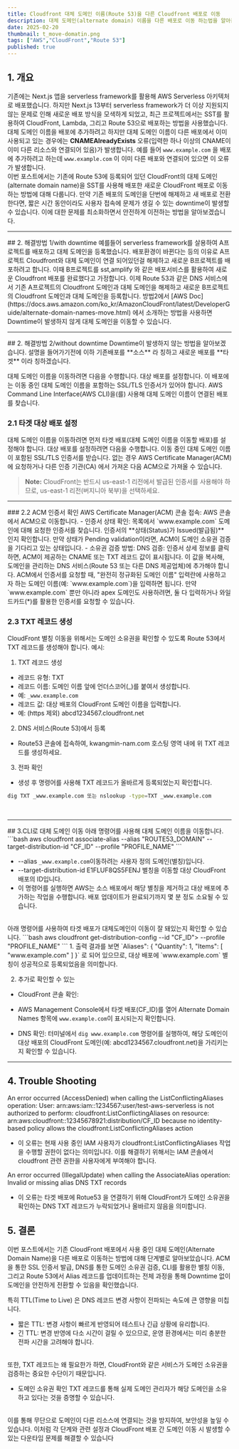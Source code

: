 ```yaml
---
title: Cloudfront 대체 도메인 이름(Route 53)을 다른 Cloudfront 배포로 이동
description: 대체 도메인(alternate domain) 이름을 다른 배포로 이동 하는법을 알아봅니다.
date: 2025-02-20
thumbnail: t_move-domatin.png
tags: ["AWS","CloudFront","Route 53"]
published: true
---
```


## 1. 개요
기존에는 Next.js 앱을 serverless framework를 활용해 AWS Serverless 아키텍처로 배포했습니다. 하지만 Next.js 13부터 serverless framework가 더 이상 지원되지 않는 문제로 인해 새로운 배포 방식을 모색하게 되었고, 최근 프로젝트에서는 SST를 활용하여 CloudFront, Lambda, 그리고 Route 53으로 배포하는 방법을 사용했습니다.
대체 도메인 이름을 배포에 추가하려고 하지만 대체 도메인 이름이 다른 배포에서 이미 사용되고 있는 경우에는 **CNAMEAlreadyExists** 오류(입력한 하나 이상의 CNAME이 이미 다른 리소스와 연결되어 있음)가 발생합니다. 예를 들어 `www.example.com` 을 배포에 추가하려고 하는데 `www.example.com` 이 이미 다른 배포와 연결되어 있으면 이 오류가 발생합니다.
<Br/>
이번 포스트에서는 기존에 Route 53에 등록되어 있던 CloudFront의 대체 도메인(alternate domain name)을 SST를 사용해 배포한 새로운 CloudFront 배포로 이동하는 방법에 대해 다룹니다. 만약 기존 배포의 도메인을 단번에 해제하고 새 배포로 전환한다면, 짧은 시간 동안이라도 사용자 접속에 문제가 생길 수 있는 downtime이 발생할 수 있습니다. 이에 대한 문제를 최소화하면서 안전하게 이전하는 방법을 알아보겠습니다.
<Hr/>
## 2. 해결방법 1/with downtime
예를들어 serverless framework를 살용하여 A프로젝트를 배포하고 대체 도메인을 등록했습니다. 배포환경이 바뀐다는 등의 이유로 A프로젝트 Cloudfront와 대체 도메인이 연결 되어있던걸 해제하고 새로운 B프로젝트를 배포하려고 합니다.
이때 B프로젝트를 sst,amplify 와 같은 배포서비스를 활용하여 새로운 Cloudfront 배포를 완료했다고 가정합니다. 이제 Route 53과 같은 DNS 서비스에서 기존 A프로젝트의 Cloudfront 도메인과 대체 도메인을 해제하고 새로운 B프로젝트의 Cloudfront 도메인과 대체 도메인을 등록합니다.
방법2에서 [AWS Doc](https://docs.aws.amazon.com/ko_kr/AmazonCloudFront/latest/DeveloperGuide/alternate-domain-names-move.html) 에서 소개하는 방법을 사용하면 Downtime이 발생하지 않게 대체 도메인을 이동할 수 있습니다.
<Hr/>
## 2. 해결방법 2/without downtime
Downtime이 발생하지 않는 방법을 알아보겠습니다.
설명을 들어가기전에 이하 기존배포를 **소스** 라 칭하고 새로운 배포를 **타겟** 이라 칭하겠습니다.

대체 도메인 이름을 이동하려면 다음을 수행합니다.
대상 배포를 설정합니다. 이 배포에는 이동 중인 대체 도메인 이름을 포함하는 SSL/TLS 인증서가 있어야 합니다. 
AWS Command Line Interface(AWS CLI)을(를) 사용해 대체 도메인 이름이 연결된 배포를 찾습니다.

### 2.1 타겟 대상 배포 설정
대체 도메인 이름을 이동하려면 먼저 타겟 배포(대체 도메인 이름을 이동할 배포)를 설정해야 합니다.
대상 배포를 설정하려면 다음을 수행합니다.
이동 중인 대체 도메인 이름이 포함된 SSL/TLS 인증서를 받습니다. 없는 경우 AWS Certificate Manager(ACM)에 요청하거나 다른 인증 기관(CA) 에서 가져온 다음 ACM으로 가져올 수 있습니다. 
<Callout>
> **Note:** CloudFront는 반드시 us-east-1 리전에서 발급된 인증서를 사용해야 하므로, us-east-1 리전(버지니아 북부)을 선택하세요.
</Callout>
<Hr/>
### 2.2 ACM 인증서 확인
AWS Certificate Manager(ACM) 콘솔 접속:
AWS 콘솔에서 ACM으로 이동합니다.
- 인증서 상태 확인:
목록에서 `www.example.com` 도메인에 대해 요청한 인증서를 찾습니다.
인증서의 **상태(Status)가 Issued(발급됨)** 인지 확인합니다.
만약 상태가 Pending validation이라면, ACM이 도메인 소유권 검증을 기다리고 있는 상태입니다.
- 소유권 검증 방법:
DNS 검증: 인증서 상세 정보를 클릭하면, ACM이 제공하는 CNAME 또는 TXT 레코드 값이 표시됩니다.
이 값을 복사해, 도메인을 관리하는 DNS 서비스(Route 53 또는 다른 DNS 제공업체)에 추가해야 합니다.
ACM에서 인증서를 요청할 때, "완전히 정규화된 도메인 이름" 입력란에 사용하고자 하는 도메인 이름(예: `www.example.com`)을 입력하면 됩니다.
만약 `www.example.com` 뿐만 아니라 apex 도메인도 사용하려면, 둘 다 입력하거나 와일드카드(*)를 활용한 인증서를 요청할 수 있습니다.

<PostImage src="/aws-domain-img1.png" alt="ACM 인증서 확인" description="ACM 인증서 발급 화면" width={550} height={350}/>

### 2.3 TXT 레코드 생성
CloudFront 별칭 이동을 위해서는 도메인 소유권을 확인할 수 있도록 Route 53에서 TXT 레코드를 생성해야 합니다.
예시:
1. TXT 레코드 생성
- 레코드 유형: TXT
- 레코드 이름: 도메인 이름 앞에 언더스코어(_)를 붙여서 생성합니다.
- 예: `_www.example.com`
- 레코드 값: 대상 배포의 CloudFront 도메인 이름을 입력합니다.
- 예: (https 제외) abcd1234567.cloudfront.net 

2. DNS 서비스(Route 53)에서 등록
- Route53 콘솔에 접속하여, kwangmin-nam.com 호스팅 영역 내에 위 TXT 레코드를 생성하세요.

3. 전파 확인
- 생성 후 명령어를 사용해 TXT 레코드가 올바르게 등록되었는지 확인합니다.

```bash
dig TXT _www.example.com 또는 nslookup -type=TXT _www.example.com
```
<Br lineCount={2}/>
<PostImage src="/aws-domain-img2.png" alt="ACM 인증서 확인" description="TXT 레코드 생성 화면" width={550} height={350}/>

<Hr/>
## 3.CLI로 대체 도메인 이동
아래 명령어를 사용해 대체 도메인 이름을 이동합니다.
```bash
aws cloudfront associate-alias --alias "ROUTE53_DOMAIN" --target-distribution-id "CF_ID" --profile "PROFILE_NAME"
```

-  --alias `_www.example.com`이동하려는 사용자 정의 도메인(별칭)입니다.
-  --target-distribution-id E1FLUF8QS5FENJ 별칭을 이동할 대상 CloudFront 배포의 ID입니다.
-  이 명령어를 실행하면 AWS는 소스 배포에서 해당 별칭을 제거하고 대상 배포에 추가하는 작업을 수행합니다. 배포 업데이트가 완료되기까지 몇 분 정도 소요될 수 있습니다.
<Br lineCount={2}/>
아래 명령어를 사용하여 타겟 배포가 대체도메인이 이동이 잘 돼있는지 확인할 수 있습니다.
```bash
aws cloudfront get-distribution-config --id "CF_ID"> --profile "PROFILE_NAME"
```
1. 출력 결과를 보면 `Aliases": { "Quantity": 1, "Items": [ "www.example.com" ] }` 로 되어 있으므로, 대상 배포에 `www.example.com` 별칭이 성공적으로 등록되었음을 의미합니다.

2. 추가로 확인할 수 있는

- CloudFront 콘솔 확인:
- AWS Management Console에서 타겟 배포(CF_ID)를 열어 Alternate Domain Names 항목에 `www.example.com`이 표시되는지 확인합니다.

- DNS 확인:
터미널에서 `dig www.example.com` 명령어를 실행하여, 해당 도메인이 대상 배포의 CloudFront 도메인(예: abcd1234567.cloudfront.net)을 가리키는지 확인할 수 있습니다.
<Hr/>

## 4. Trouble Shooting

<ErrorText>An error occurred (AccessDenied) when calling the ListConflictingAliases operation: User: arn:aws:iam::1234567:user/test-aws-serverless is not authorized to perform: cloudfront:ListConflictingAliases on resource: arn:aws:cloudfront::12345678921:distribution/CF_ID because no identity-based policy allows the cloudfront:ListConflictingAliases action</ErrorText>

- 이 오류는 현재 사용 중인 IAM 사용자가 cloudfront:ListConflictingAliases 작업을 수행할 권한이 없다는 의미입니다. 이를 해결하기 위해서는 IAM 콘솔에서 cloudfront 관련 권한을 사용자에게 부여해야 합니다.

<ErrorText>An error occurred (IllegalUpdate) when calling the AssociateAlias operation: Invalid or missing alias DNS TXT records</ErrorText>

- 이 오류는 타겟 배포에 Rotue53 을 연결하기 위해 CloudFront가 도메인 소유권을 확인하는 DNS TXT 레코드가 누락되었거나 올바르지 않음을 의미합니다.


## 5. 결론

이번 포스트에서는 기존 CloudFront 배포에서 사용 중인 대체 도메인(Alternate Domain Name)을 다른 배포로 이동하는 방법에 대해 단계별로 알아보았습니다.
ACM을 통한 SSL 인증서 발급, DNS를 통한 도메인 소유권 검증, CLI를 활용한 별칭 이동, 그리고 Route 53에서 Alias 레코드를 업데이트하는 전체 과정을 통해 Downtime 없이 도메인을 안전하게 전환할 수 있음을 확인했습니다.

특히 TTL(Time to Live) 은 DNS 레코드 변경 사항이 전파되는 속도에 큰 영향을 미칩니다.
- 짧은 TTL: 변경 사항이 빠르게 반영되어 테스트나 긴급 상황에 유리합니다.
- 긴 TTL: 변경 반영에 다소 시간이 걸릴 수 있으므로, 운영 환경에서는 미리 충분한 전파 시간을 고려해야 합니다.
<Br/>
또한, TXT 레코드는 왜 필요한가 하면, CloudFront와 같은 서비스가 도메인 소유권을 검증하는 중요한 수단이기 때문입니다.

- 도메인 소유권 확인
TXT 레코드를 통해 실제 도메인 관리자가 해당 도메인을 소유하고 있다는 것을 증명할 수 있습니다.
<Br/>
이를 통해 무단으로 도메인이 다른 리소스에 연결되는 것을 방지하여, 보안성을 높일 수 있습니다.
이처럼 각 단계와 관련 설정과 CloudFront 배포 간 도메인 이동 시 발생할 수 있는 다운타임 문제를 해결할 수 있습니다































